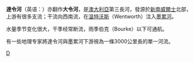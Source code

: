 {{NoteTA
|G1=People
|G2=Country
}}
{{Infobox river
|name=達令河
|image=Darling-near-Bourke.jpg
|image_size=280px
|image_caption=
|map=
|map_size=
|length=1472公里
|source1_elevation=
|discharge1_avg=每秒100立方米
|basin_size=
|source1_location=[[澳大利亞|澳大利亞]][[新南威爾士|新南威爾士]]
|mouth_location=[[墨累河|墨累河]]
|basin_countries=澳大利亞
}}

'''達令河'''（英语：'''{{lang|en|Darling River}}'''）亦翻作'''大令河'''，是[[澳大利亞|澳大利亞]]第三長河，發源於[[新南威爾士|新南威爾士]]北部，上游有很多支流；干流向西南流，在[[溫特沃斯|溫特沃斯]]（Wentworth）注入[[墨累河|墨累河]]。

水量季节变化很大，干季经常断流，雨季伯克（Bourke）以下可通航。

有一些地理专家將達令河與墨累河下游視為一條3000公里長的單一河流。

{{Authority control}}
[[Category:澳大利亚河流|D]]